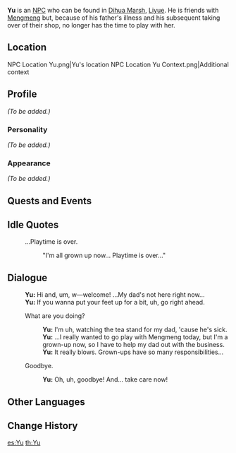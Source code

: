 {{Meta
<!-- REMOVE THIS TEMPLATE AFTER ADDING MISSING INFO -->
|missing_NPC_profile  = yes
}}
{{About|the boy NPC|the Liyue Reputation NPC|Ms. Yu}}
{{Character Infobox
|image            = NPC Xiaoyu.png
|type             = NPC
|region           = Liyue
}}
'''Yu''' is an [[NPC]] who can be found in [[Dihua Marsh]], [[Liyue]]. He is friends with [[Mengmeng]] but, because of his father's illness and his subsequent taking over of their shop, no longer has the time to play with her.

==Location==
<gallery>
NPC Location Yu.png|Yu's location
NPC Location Yu Context.png|Additional context
</gallery>

==Profile==
<!-- detailed story/lore information goes here -->
''(To be added.)''

===Personality===
''(To be added.)''

===Appearance===
''(To be added.)''

==Quests and Events==
{{Quests and Events}}

==Idle Quotes==
{{Dialogue start}}
: {{DIcon|Idle}} ...Playtime is over.
:: {{A|VO Xiaoyu 01.ogg}} "I'm all grown up now... Playtime is over..."
{{Dialogue end}}

==Dialogue==
{{Dialogue start}}
:'''Yu:''' Hi and, um, w&mdash;welcome! ...My dad's not here right now...
:'''Yu:''' If you wanna put your feet up for a bit, uh, go right ahead.
:{{DIcon}} What are you doing?
::'''Yu:''' I'm uh, watching the tea stand for my dad, 'cause he's sick.
::'''Yu:''' ...I really wanted to go play with Mengmeng today, but I'm a grown-up now, so I have to help my dad out with the business.
::'''Yu:''' It really blows. Grown-ups have so many responsibilities...
:{{DIcon}} Goodbye.
::'''Yu:''' Oh, uh, goodbye! And... take care now!
{{Dialogue end}}

==Other Languages==
{{Other Languages
|default_hidden = 1
|en      = Yu
|zhs     = 小羽
|zhs_rm  = Xiǎoyǔ
|zht     = 小羽
|zht_rm  = Xiǎoyǔ
|ja      = 羽
|ja_rm   = Hane
|ko      = 현우
|ko_rm   = Hyeon'u
|es      = Yu
|fr      = Petit Yu
|ru      = Малыш Юй
|th      = Yu
|vi      = Bé Yu
|de      = Yu
|id      = Xiaoyu
|pt      = Yu
|tr      = Yu
|it      = Yu
}}

==Change History==
{{Change History|1.0}}

[[es:Yu]]
[[th:Yu]]